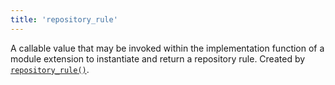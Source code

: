```yaml
---
title: 'repository_rule'
---
```



A callable value that may be invoked within the implementation function of a module extension to instantiate and return a repository rule. Created by [`repository_rule()`](../globals/bzl.html#repository_rule).